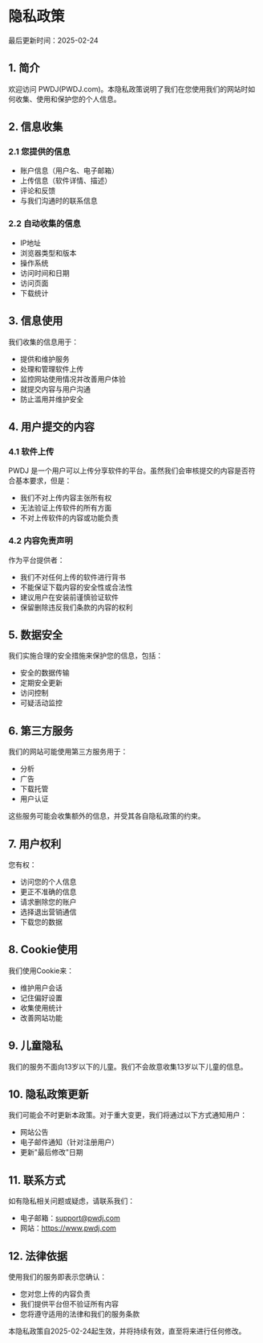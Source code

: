

# 隐私政策

最后更新时间：2025-02-24

## 1. 简介

欢迎访问 PWDJ(PWDJ.com)。本隐私政策说明了我们在您使用我们的网站时如何收集、使用和保护您的个人信息。

## 2. 信息收集

### 2.1 您提供的信息
- 账户信息（用户名、电子邮箱）
- 上传信息（软件详情、描述）
- 评论和反馈
- 与我们沟通时的联系信息

### 2.2 自动收集的信息
- IP地址
- 浏览器类型和版本
- 操作系统
- 访问时间和日期
- 访问页面
- 下载统计

## 3. 信息使用

我们收集的信息用于：
- 提供和维护服务
- 处理和管理软件上传
- 监控网站使用情况并改善用户体验
- 就提交内容与用户沟通
- 防止滥用并维护安全

## 4. 用户提交的内容

### 4.1 软件上传
PWDJ 是一个用户可以上传分享软件的平台。虽然我们会审核提交的内容是否符合基本要求，但是：
- 我们不对上传内容主张所有权
- 无法验证上传软件的所有方面
- 不对上传软件的内容或功能负责

### 4.2 内容免责声明
作为平台提供者：
- 我们不对任何上传的软件进行背书
- 不能保证下载内容的安全性或合法性
- 建议用户在安装前谨慎验证软件
- 保留删除违反我们条款的内容的权利

## 5. 数据安全

我们实施合理的安全措施来保护您的信息，包括：
- 安全的数据传输
- 定期安全更新
- 访问控制
- 可疑活动监控

## 6. 第三方服务

我们的网站可能使用第三方服务用于：
- 分析
- 广告
- 下载托管
- 用户认证

这些服务可能会收集额外的信息，并受其各自隐私政策的约束。

## 7. 用户权利

您有权：
- 访问您的个人信息
- 更正不准确的信息
- 请求删除您的账户
- 选择退出营销通信
- 下载您的数据

## 8. Cookie使用

我们使用Cookie来：
- 维护用户会话
- 记住偏好设置
- 收集使用统计
- 改善网站功能

## 9. 儿童隐私

我们的服务不面向13岁以下的儿童。我们不会故意收集13岁以下儿童的信息。

## 10. 隐私政策更新

我们可能会不时更新本政策。对于重大变更，我们将通过以下方式通知用户：
- 网站公告
- 电子邮件通知（针对注册用户）
- 更新"最后修改"日期

## 11. 联系方式

如有隐私相关问题或疑虑，请联系我们：
- 电子邮箱：support@pwdj.com
- 网站：https://www.pwdj.com

## 12. 法律依据

使用我们的服务即表示您确认：
- 您对您上传的内容负责
- 我们提供平台但不验证所有内容
- 您将遵守适用的法律和我们的服务条款

本隐私政策自2025-02-24起生效，并将持续有效，直至将来进行任何修改。
